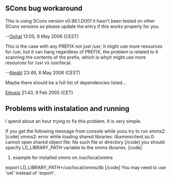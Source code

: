 == SCons bug workaround ==
This is using SCons version v0.96.1.D001 it hasn't been tested on other SCons versions so please update the entry if this works properly for you.

--[[User:Oohal|Oohal]] 13:05, 8 May 2006 (CEST)

This is the case with any PREFIX not just /usr; It might use more resources for /usr, but it can hang regardless of PREFIX, the problem is related to it scanning the contents of the prefix, which is whyit might use more resources for /usr vs /usr/local.

--[[User:Alesbl|Alesbl]] 23:49, 8 May 2006 (CEST)

Maybe there should be a full list of dependencies listed...

[[User:Eleusis|Eleusis]] 21:43, 9 Feb 2005 (CET)




==Problems with instalation and running==
I spend about an hour trying to fix this problem. It is very simple. 

If you get the following message from console while yoou try to run xmms2:
[code]
xmms2: error while loading shared libraries: libxmmsclient.so.0: cannot open shared object file: No such file or directory
[/code]
you should specify LD_LIBRARY_PATH variable to the xmms libraries.
[code]
#example for installed xmms on /usr/local/xmms
export LD_LIBRARY_PATH=/usr/local/xmms/lib
[/code]
You may need to use 'set' instead of 'export'.